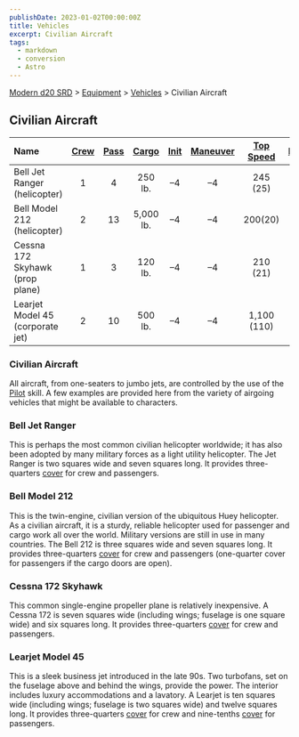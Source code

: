 ```yaml
---
publishDate: 2023-01-02T00:00:00Z
title: Vehicles
excerpt: Civilian Aircraft
tags:
  - markdown
  - conversion
  - Astro
---
```


[Modern d20 SRD](/#modernD20) > [Equipment](modern-d20-srd-equipment-index) > [Vehicles](modern-d20-srd-equipment-equipment-vehicles) > Civilian Aircraft

## Civilian Aircraft

| Name                             | [Crew](modern-d20-srd-equipment-equipment-vehicles) | [Pass](modern-d20-srd-equipment-equipment-vehicles) | [Cargo](modern-d20-srd-equipment-equipment-vehicles) | [Init](modern-d20-srd-equipment-equipment-vehicles) | [Maneuver](modern-d20-srd-equipment-equipment-vehicles) | [Top Speed](modern-d20-srd-equipment-equipment-vehicles) | [Defense](modern-d20-srd-equipment-equipment-vehicles) | [Hardness](modern-d20-srd-equipment-equipment-vehicles) | [Hit Points](modern-d20-srd-equipment-equipment-vehicles) | [Size](modern-d20-srd-equipment-equipment-vehicles) | [Purchase DC](modern-d20-srd-equipment-equipment-vehicles) | [Restriction](modern-d20-srd-equipment-equipment-vehicles) |
| :------------------------------- | :-------------------------------------------------: | :-------------------------------------------------: | :--------------------------------------------------: | :-------------------------------------------------: | :-----------------------------------------------------: | :------------------------------------------------------: | :----------------------------------------------------: | :-----------------------------------------------------: | :-------------------------------------------------------: | :-------------------------------------------------: | :--------------------------------------------------------: | ---------------------------------------------------------: |
| Bell Jet Ranger (helicopter)     |                          1                          |                          4                          |                       250 lb.                        |                          –4                          |                            –4                            |                         245 (25)                         |                           6                            |                            5                            |                            28                             |                          G                          |                             39                             |                                                   Lic (+1) |
| Bell Model 212 (helicopter)      |                          2                          |                         13                          |                      5,000 lb.                       |                          –4                          |                            –4                            |                         200(20)                          |                           6                            |                            5                            |                            36                             |                          G                          |                             45                             |                                                   Res (+2) |
| Cessna 172 Skyhawk (prop plane)  |                          1                          |                          3                          |                       120 lb.                        |                          –4                          |                            –4                            |                         210 (21)                         |                           6                            |                            5                            |                            30                             |                          G                          |                             36                             |                                                   Lic (+1) |
| Learjet Model 45 (corporate jet) |                          2                          |                         10                          |                       500 lb.                        |                          –4                          |                            –4                            |                       1,100 (110)                        |                           6                            |                            5                            |                            44                             |                          G                          |                             40                             |                                                   Lic (+1) |

### Civilian Aircraft

All aircraft, from one-seaters to jumbo jets, are controlled by the use of the [Pilot](modern-d20-srd-skills-pilot) skill. A few examples are provided here from the variety of airgoing vehicles that might be available to characters.

### Bell Jet Ranger

This is perhaps the most common civilian helicopter worldwide; it has also been adopted by many military forces as a light utility helicopter. The Jet Ranger is two squares wide and seven squares long. It provides three-quarters [cover](modern-d20-srd-combat-cover) for crew and passengers.

### Bell Model 212

This is the twin-engine, civilian version of the ubiquitous Huey helicopter. As a civilian aircraft, it is a sturdy, reliable helicopter used for passenger and cargo work all over the world. Military versions are still in use in many countries. The Bell 212 is three squares wide and seven squares long. It provides three-quarters [cover](modern-d20-srd-combat-cover) for crew and passengers (one-quarter cover for passengers if the cargo doors are open).

### Cessna 172 Skyhawk

This common single-engine propeller plane is relatively inexpensive. A Cessna 172 is seven squares wide (including wings; fuselage is one square wide) and six squares long. It provides three-quarters [cover](modern-d20-srd-combat-cover) for crew and passengers.

### Learjet Model 45

This is a sleek business jet introduced in the late 90s. Two turbofans, set on the fuselage above and behind the wings, provide the power. The interior includes luxury accommodations and a lavatory. A Learjet is ten squares wide (including wings; fuselage is two squares wide) and twelve squares long. It provides three-quarters [cover](modern-d20-srd-combat-cover) for crew and nine-tenths [cover](modern-d20-srd-combat-cover) for passengers.
